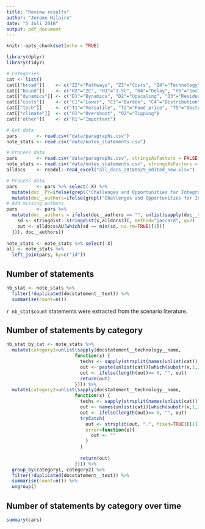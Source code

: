 ```yaml
---
title: "Review results"
author: "Jerome Hilaire"
date: "5 Juli 2018"
output: pdf_document
---
```


```r
knitr::opts_chunk$set(echo = TRUE)
```

```r
library(dplyr)
library(tidyr)

# Categories
cat <- list()
cat[["broad"]]    <- c("Z2"="Pathways", "Z3"="Costs", "Z4"="Technology", "Z5"="Climate", "Z6"="Other")
cat[["bound"]]    <- c("H2"="2C", "H3"="1.5C", "H4"="Delay", "H5"="Socio-Econ.", "H6"="Portfolio", "H7"="Lim. Tech.")
cat[["dynamics"]] <- c("D1"="Dynamics", "D2"="Upscaling", "D3"="Residual", "D4"="Fossil fuels", "D6"="Flexibility")
cat[["costs"]]    <- c("C1"="Lower", "C3"="Burden", "C4"="Distribution", "C5"="Carbon price")
cat[["tech"]]     <- c("T1"="Versatile", "T2"="Food price", "T5"="Obstruction")
cat[["climate"]]  <- c("O1"="Overshoot", "O2"="Tipping")
cat[["other"]]    <- c("R1"="Important")

# Get data
pars       <- read.csv("data/paragraphs.csv")
note_stats <- read.csv("data/notes_statements.csv")

# Process data
pars       <- read.csv("data/paragraphs.csv", stringsAsFactors = FALSE)
note_stats <- read.csv("data/notes_statements.csv", stringsAsFactors = FALSE)
alldocs    <- readxl::read_excel("all_docs_20180529_edited_new.xlsx")

# Process data
pars       <- pars %>% select(-X) %>% 
  mutate(doc__PY=ifelse(grepl("Challenges and Opportunities for Integrated Modeling", doc__title), 2017, doc__PY)) %>% 
  mutate(doc__authors=ifelse(grepl("Challenges and Opportunities for Integrated Modeling", doc__title), "Tavoni et al", doc__authors))
# Add missing authors
pars       <- pars %>% 
  mutate(doc__authors = ifelse(doc__authors == "", unlist(sapply(doc__title, function(x) {
    sd <- stringdist::stringdist(x,alldocs$TI, method="jaccard", q=2)
    out <- alldocs$AU[which(sd == min(sd, na.rm=TRUE)[1])]
  })), doc__authors))
  
note_stats <- note_stats %>% select(-X)
all <- note_stats %>% 
  left_join(pars, by=c("id")) 

```

## Number of statements
```r
nb_stat <- note_stats %>% 
  filter(!duplicated(docstatement__text)) %>% 
  summarise(count=n())
```
`r nb_stat$count` statements were extracted from the scenario literature.

## Number of statements by category
```r
nb_stat_by_cat <- note_stats %>% 
  mutate(category1=unlist(sapply(docstatement__technology__name,
                         function(x) {
                           techs <- sapply(strsplit(names(unlist(cat)), ".", fixed=TRUE), function(y) y[2])
                           out <- paste(unlist(cat))[which(substr(x,1,2) == techs)]
                           out <- ifelse(length(out)== 0, "", out)
                           return(out)
                         }))) %>% 
  mutate(category2=unlist(sapply(docstatement__technology__name,
                         function(x) {
                           techs <- sapply(strsplit(names(unlist(cat)), ".", fixed=TRUE), function(y) y[2])
                           out <- names(unlist(cat))[which(substr(x,1,2) == techs)]
                           out <- ifelse(length(out)== 0, "", out)
                           tryCatch(
                             out <- strsplit(out, ".", fixed=TRUE)[[1]][1],
                             error=function(e){
                               out <- ""
                             }  
                           )
                           
                           return(out)
                         }))) %>%            
  group_by(category1, category2) %>% 
  filter(!duplicated(docstatement__text)) %>% 
  summarise(count=n()) %>% 
  ungroup()
```




## Number of statements by category over time



```r
summary(cars)
```
